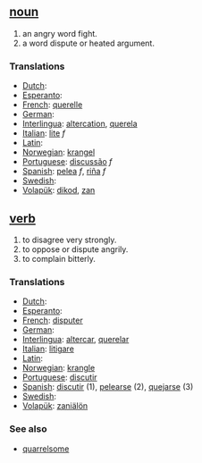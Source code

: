 == [[noun]] ==
# an angry word fight.
# a word dispute or heated argument.

=== Translations ===
*[[Dutch]]: [[]]
*[[Esperanto]]: [[]]
*[[French]]: [[querelle]]
*[[German]]: [[]]
*[[Interlingua]]: [[altercation]], [[querela]]
*[[Italian]]: [[lite]] ''f''
*[[Latin]]: [[]]
*[[Norwegian]]: [[krangel]]
*[[Portuguese]]: [[discussão]] ''f''
*[[Spanish]]: [[pelea]] ''f'', [[riña]] ''f''
*[[Swedish]]: [[]]
*[[Volapük]]: [[dikod]], [[zan]]

== [[verb]] ==
# to disagree very strongly.
# to oppose or dispute angrily.
# to complain bitterly.

=== Translations ===
*[[Dutch]]: [[]]
*[[Esperanto]]: [[]]
*[[French]]: [[disputer]]
*[[German]]: [[]]
*[[Interlingua]]: [[altercar]], [[querelar]]
*[[Italian]]: [[litigare]]
*[[Latin]]: [[]]
*[[Norwegian]]: [[krangle]]
*[[Portuguese]]: [[discutir]]
*[[Spanish]]: [[discutir]] (1), [[pelearse]] (2), [[quejarse]] (3)
*[[Swedish]]: [[]]
*[[Volapük]]: [[zaniälön]]

=== See also ===
*[[quarrelsome]]